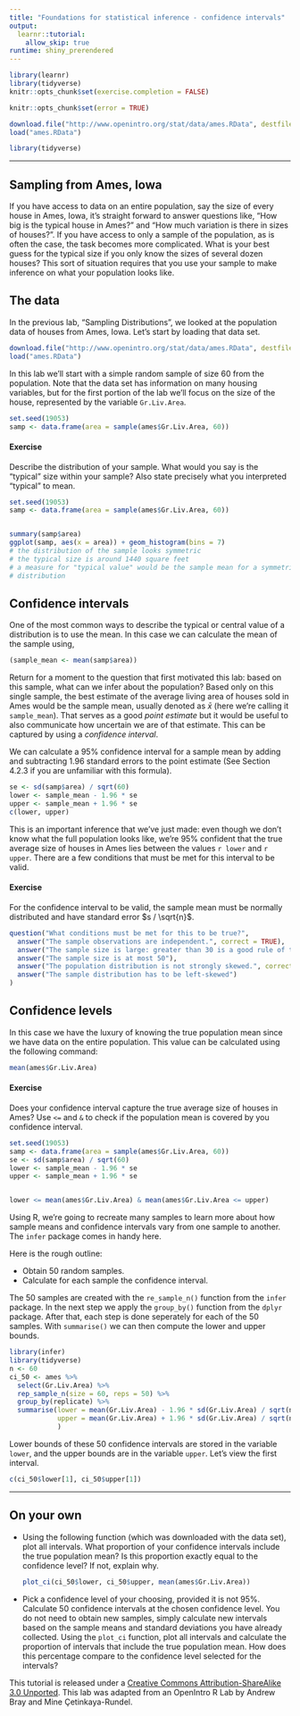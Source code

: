 ```yaml
---
title: "Foundations for statistical inference - confidence intervals"
output: 
  learnr::tutorial:
    allow_skip: true
runtime: shiny_prerendered
---
```


```r
library(learnr)
library(tidyverse)
knitr::opts_chunk$set(exercise.completion = FALSE)

knitr::opts_chunk$set(error = TRUE)

download.file("http://www.openintro.org/stat/data/ames.RData", destfile = "ames.RData")
load("ames.RData")

library(tidyverse)
```
---

## Sampling from Ames, Iowa

If you have access to data on an entire population, say the size of every 
house in Ames, Iowa, it's straight forward to answer questions like, "How big 
is the typical house in Ames?" and "How much variation is there in sizes of 
houses?". If you have access to only a sample of the population, as is often 
the case, the task becomes more complicated. What is your best guess for the 
typical size if you only know the sizes of several dozen houses? This sort of 
situation requires that you use your sample to make inference on what your 
population looks like.

## The data

In the previous lab, "Sampling Distributions", we looked at the population data
of houses from Ames, Iowa. Let's start by loading that data set.

```r
download.file("http://www.openintro.org/stat/data/ames.RData", destfile = "ames.RData")
load("ames.RData")
```

In this lab we'll start with a simple random sample of size 60 from the 
population. Note that the data set has information on many housing variables, but for the first portion of the lab we'll focus on the size of the house, represented by the variable `Gr.Liv.Area`.

```r
set.seed(19053)
samp <- data.frame(area = sample(ames$Gr.Liv.Area, 60))
```


#### Exercise

Describe the distribution of your sample. What would you say is the 
"typical" size within your sample? Also state precisely what you interpreted 
"typical" to mean.

```r
set.seed(19053)
samp <- data.frame(area = sample(ames$Gr.Liv.Area, 60))
```


```r


```


```r
summary(samp$area)
ggplot(samp, aes(x = area)) + geom_histogram(bins = 7)
# the distribution of the sample looks symmetric
# the typical size is around 1440 square feet
# a measure for "typical value" would be the sample mean for a symmetric
# distribution
```







## Confidence intervals

One of the most common ways to describe the typical or central value of a 
distribution is to use the mean. In this case we can calculate the mean of the 
sample using,

```r
(sample_mean <- mean(samp$area))
```

Return for a moment to the question that first motivated this lab: based on 
this sample, what can we infer about the population? Based only on this single 
sample, the best estimate of the average living area of houses sold in Ames 
would be the sample mean, usually denoted as $\bar{x}$ (here we're calling it 
`sample_mean`). That serves as a good *point estimate* but it would be useful 
to also communicate how uncertain we are of that estimate. This can be 
captured by using a *confidence interval*.

We can calculate a 95% confidence interval for a sample mean by adding and 
subtracting 1.96 standard errors to the point estimate (See Section 4.2.3 if 
you are unfamiliar with this formula).

```r
se <- sd(samp$area) / sqrt(60)
lower <- sample_mean - 1.96 * se
upper <- sample_mean + 1.96 * se
c(lower, upper)
```

This is an important inference that we've just made: even though we don't know 
what the full population looks like, we're 95% confident that the true 
average size of houses in Ames lies between the values `r lower` and `r upper`. 
There are a few conditions that must be met for this interval to be valid.


#### Exercise

For the confidence interval to be valid, the sample mean must be normally 
distributed and have standard error $s / \sqrt{n}$. 



```r
question("What conditions must be met for this to be true?",
  answer("The sample observations are independent.", correct = TRUE),
  answer("The sample size is large: greater than 30 is a good rule of thumb.", correct = TRUE),
  answer("The sample size is at most 50"),
  answer("The population distribution is not strongly skewed.", correct = TRUE),
  answer("The sample distribution has to be left-skewed")
)
```




## Confidence levels

In this case we have the luxury of knowing the true population mean since we 
have data on the entire population. This value can be calculated using the 
following command:

```r
mean(ames$Gr.Liv.Area)
```


#### Exercise

Does your confidence interval capture the true average size of houses in 
Ames? Use `<=` and `&` to check if the population mean is covered by you confidence interval.


```r
set.seed(19053)
samp <- data.frame(area = sample(ames$Gr.Liv.Area, 60))
se <- sd(samp$area) / sqrt(60)
lower <- sample_mean - 1.96 * se
upper <- sample_mean + 1.96 * se
```


```r


```


```r
lower <= mean(ames$Gr.Liv.Area) & mean(ames$Gr.Liv.Area <= upper)
```








Using R, we're going to recreate many samples to learn more about how sample 
means and confidence intervals vary from one sample to another. The `infer` package comes in handy here.

Here is the rough outline:

-   Obtain 50 random samples.
-   Calculate for each sample the confidence interval.



The 50 samples are created with the `re_sample_n()` function from the `infer` package. In the next step we apply the `group_by()` function from the `dplyr` package. After that, each step is done seperately for each of the 50 samples. With
`summarise()` we can then compute the lower and upper bounds.



```r
library(infer)
library(tidyverse)
n <- 60
ci_50 <- ames %>%
  select(Gr.Liv.Area) %>%
  rep_sample_n(size = 60, reps = 50) %>%
  group_by(replicate) %>%
  summarise(lower = mean(Gr.Liv.Area) - 1.96 * sd(Gr.Liv.Area) / sqrt(n),
            upper = mean(Gr.Liv.Area) + 1.96 * sd(Gr.Liv.Area) / sqrt(n),
            )
```


Lower bounds of these 50 confidence intervals are stored in the variable `lower`, 
and the upper bounds are in  the variable `upper`. Let's view the first interval.

```r
c(ci_50$lower[1], ci_50$upper[1])
```

* * *

## On your own

-   Using the following function (which was downloaded with the data set), 
    plot all intervals. What proportion of your confidence intervals include 
    the true population mean? Is this proportion exactly equal to the 
    confidence level? If not, explain why.

    ```r
    plot_ci(ci_50$lower, ci_50$upper, mean(ames$Gr.Liv.Area))
    ```

-   Pick a confidence level of your choosing, provided it is not 95%. Calculate 50 confidence intervals at the chosen confidence level. You do not need to obtain new samples, simply calculate 
    new intervals based on the sample means and standard deviations you have 
    already collected. Using the `plot_ci` function, plot all intervals and 
    calculate the proportion of intervals that include the true population 
    mean. How does this percentage compare to the confidence level selected for
    the intervals?



<div id="license">
This tutorial is released under a 
[Creative Commons Attribution-ShareAlike 3.0 Unported](http://creativecommons.org/licenses/by-sa/3.0). 
This lab was adapted from an OpenIntro R Lab by Andrew Bray and Mine &Ccedil;etinkaya-Rundel.
</div>
